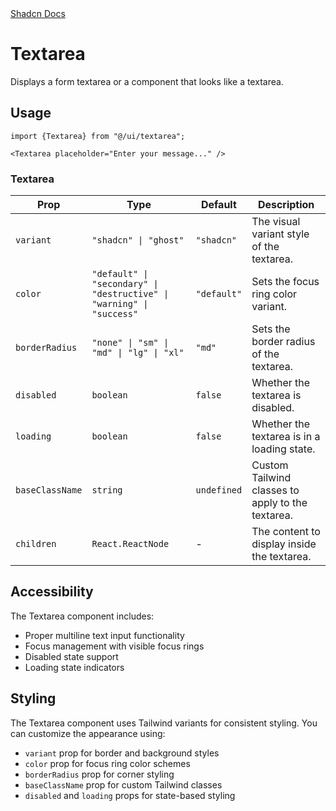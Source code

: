 
<div style={{display: "flex", flexDirection: "row", gap: "2rem"}}>
  <a
    href={`${process.env.STORYBOOK_URL}/?path=/story/textarea--default&globals=backgrounds.value:light`}
  >
    <StorybookIcon color="#FE4785" width={25} height={25} />
  </a>
  <a href="https://github.com/moveinready-casa/shadcn-native/blob/3-create-components/registry/ui/textarea.tsx">
    <GithubIcon width={25} height={25} />
  </a>
  <a href="https://ui.shadcn.com/docs/components/textarea">Shadcn Docs</a>
</div>

# Textarea

Displays a form textarea or a component that looks like a textarea.

<Preview component="textarea" />

## Usage

```tsx
import {Textarea} from "@/ui/textarea";

<Textarea placeholder="Enter your message..." />
```

### Textarea

| Prop            | Type                                                                  | Default     | Description                                       |
| --------------- | --------------------------------------------------------------------- | ----------- | ------------------------------------------------- |
| `variant`       | `"shadcn" \| "ghost"`                                                 | `"shadcn"`  | The visual variant style of the textarea.         |
| `color`         | `"default" \| "secondary" \| "destructive" \| "warning" \| "success"` | `"default"` | Sets the focus ring color variant.                |
| `borderRadius`  | `"none" \| "sm" \| "md" \| "lg" \| "xl"`                              | `"md"`      | Sets the border radius of the textarea.           |
| `disabled`      | `boolean`                                                             | `false`     | Whether the textarea is disabled.                 |
| `loading`       | `boolean`                                                             | `false`     | Whether the textarea is in a loading state.       |
| `baseClassName` | `string`                                                              | `undefined` | Custom Tailwind classes to apply to the textarea. |
| `children`      | `React.ReactNode`                                                     | -           | The content to display inside the textarea.       |

## Accessibility

The Textarea component includes:

- Proper multiline text input functionality
- Focus management with visible focus rings
- Disabled state support
- Loading state indicators

## Styling

The Textarea component uses Tailwind variants for consistent styling. You can customize the appearance using:

- `variant` prop for border and background styles
- `color` prop for focus ring color schemes
- `borderRadius` prop for corner styling
- `baseClassName` prop for custom Tailwind classes
- `disabled` and `loading` props for state-based styling

